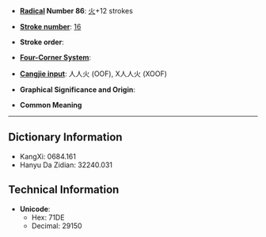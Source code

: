 * '''[[Wiktionary:Chinese radical index| Radical]] Number 86''': [[Wiktionary:Chinese radical index 火|火]]+12 strokes

* '''[[Wiktionary:Chinese total strokes index|Stroke number]]''': [[Wiktionary:Chinese total strokes index 16|16]]

* '''Stroke order''': 

* '''[[Wiktionary:Chinese four corner index|Four-Corner System]]''': 

* '''[[Wiktionary:Chinese Cangjie index|Cangjie input]]''': 人人火 (OOF), X人人火 (XOOF)

* '''Graphical Significance and Origin''': 

* '''Common Meaning'''

----

== Dictionary Information ==

* KangXi: 0684.161
* Hanyu Da Zidian: 32240.031

== Technical Information ==

* '''Unicode''':
** Hex: 71DE
** Decimal: 29150